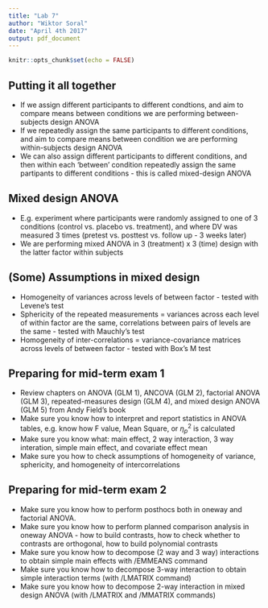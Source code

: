 ```yaml
---
title: "Lab 7"
author: "Wiktor Soral"
date: "April 4th 2017"
output: pdf_document
---
```


```r
knitr::opts_chunk$set(echo = FALSE)
```

## Putting it all together

 - If we assign different participants to different condtions, and aim to compare means between conditions we are performing between-subjects design ANOVA
 - If we repeatedly assign the same participants to different conditions, and aim to compare means between condition we are performing within-subjects design ANOVA
 - We can also assign different participants to different conditions, and then within each 'between' condition repeatedly assign the same partipants to different conditions - this is called mixed-design ANOVA
 
##  Mixed design ANOVA

 - E.g. experiment where participants were randomly assigned to one of 3 conditions (control vs. placebo vs. treatment), and where DV was measured 3 times (pretest vs. posttest vs. follow up - 3 weeks later)
 - We are performing mixed ANOVA in 3 (treatment) x 3 (time) design with the latter factor within subjects
 
## (Some) Assumptions in mixed design

  - Homogeneity of variances across levels of between factor - tested with Levene's test
  - Sphericity of the repeated measurements = variances across each level of within factor are the same, correlations between pairs of levels are the same - tested with Mauchly's test
  - Homogeneity of inter-correlations = variance-covariance matrices across levels of between factor - tested with Box's M test
  
## Preparing for mid-term exam 1

 - Review chapters on ANOVA (GLM 1), ANCOVA (GLM 2), factorial ANOVA (GLM 3), repeated-measures design (GLM 4), and mixed design ANOVA (GLM 5) from Andy Field's book
 - Make sure you know how to interpret and report statistics in ANOVA tables, e.g. know how F value, Mean Square, or $\eta_p^2$ is calculated
 - Make sure you know what: main effect, 2 way interaction, 3 way interation, simple main effect, and covariate effect mean
 - Make sure you how to check assumptions of homogeneity of variance, sphericity, and homogeneity of intercorrelations
 
## Preparing for mid-term exam 2

 - Make sure you know how to perform posthocs both in oneway and factorial ANOVA. 
 - Make sure you know how to perform planned comparison analysis in oneway ANOVA - how to build contrasts, how to check whether to contrasts are orthogonal, how to build polynomial contrasts
 - Make sure you know how to decompose (2 way and 3 way) interactions to obtain simple main effects with /EMMEANS command
 - Make sure you know how to decompose 3-way interaction to obtain simple interaction terms (with /LMATRIX command)
 - Make sure you know how to decompose 2-way interaction in mixed design ANOVA (with /LMATRIX and /MMATRIX commands)
 

 



